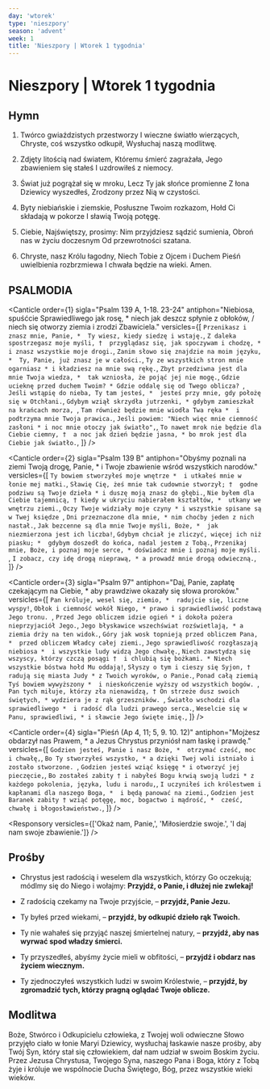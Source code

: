 ```yaml
---
day: 'wtorek'
type: 'nieszpory'
season: 'advent'
week: 1
title: 'Nieszpory | Wtorek 1 tygodnia'
---
```


# Nieszpory | Wtorek 1 tygodnia

<OpeningVersicle />

## Hymn

1. Twórco gwiaździstych przestworzy
   I wieczne światło wierzących,
   Chryste, coś wszystko odkupił,
   Wysłuchaj naszą modlitwę.

2. Zdjęty litością nad światem,
   Któremu śmierć zagrażała,
   Jego zbawieniem się stałeś
   I uzdrowiłeś z niemocy.
3. Świat już pogrążał się w mroku,
   Lecz Ty jak słońce promienne
   Z łona Dziewicy wyszedłeś,
   Zrodzony przez Nią w czystości.

4. Byty niebiańskie i ziemskie,
   Posłuszne Twoim rozkazom,
   Hołd Ci składają w pokorze
   I sławią Twoją potęgę.

5. Ciebie, Najświętszy, prosimy:
   Nim przyjdziesz sądzić sumienia,
   Obroń nas w życiu doczesnym
   Od przewrotności szatana.

6. Chryste, nasz Królu łagodny,
   Niech Tobie z Ojcem i Duchem
   Pieśń uwielbienia rozbrzmiewa
   I chwała będzie na wieki. Amen.

## PSALMODIA

<Canticle
  order={1}
  sigla="Psalm 139 A, 1-18. 23-24"
  antiphon="Niebiosa, spuśćcie Sprawiedliwego jak rosę, * niech jak deszcz spłynie z obłoków, / niech się otworzy ziemia i zrodzi Zbawiciela."
  versicles={[
    `Przenikasz i znasz mnie, Panie, * 
Ty wiesz, kiedy siedzę i wstaję.`,
    `Z daleka spostrzegasz moje myśli, † 
przyglądasz się, jak spoczywam i chodzę, * 
i znasz wszystkie moje drogi.`,
    `Zanim słowo się znajdzie na moim języku, * 
Ty, Panie, już znasz je w całości.`,
    `Ty ze wszystkich stron mnie ogarniasz *
i kładziesz na mnie swą rękę.`,
    `Zbyt przedziwna jest dla mnie Twoja wiedza, * 
tak wzniosła, że pojąć jej nie mogę.`,
    `Gdzie ucieknę przed duchem Twoim? *
Gdzie oddalę się od Twego oblicza? `,
    `Jeśli wstąpię do nieba, Ty tam jesteś, * 
jesteś przy mnie, gdy położę się w Otchłani.`,
    `Gdybym wziął skrzydła jutrzenki, *
gdybym zamieszkał na krańcach morza, `,
    `Tam również będzie mnie wiodła Twa ręka * 
i podtrzyma mnie Twoja prawica.`,
    `Jeśli powiem: "Niech więc mnie ciemność zasłoni *
i noc mnie otoczy jak światło",`,
    `To nawet mrok nie będzie dla Ciebie ciemny, † 
a noc jak dzień będzie jasna, *
bo mrok jest dla Ciebie jak światło.`,
  ]}
/>

<Canticle
  order={2}
  sigla="Psalm 139 B"
  antiphon="Obyśmy poznali na ziemi Twoją drogę, Panie, * i Twoje zbawienie wśród wszystkich narodów."
  versicles={[
    `Ty bowiem stworzyłeś moje wnętrze * 
i utkałeś mnie w łonie mej matki.`,
    `Sławię Cię, żeś mnie tak cudownie stworzył; † 
godne podziwu są Twoje dzieła *
i duszę moją znasz do głębi.`,
    `Nie byłem dla Ciebie tajemnicą, †
kiedy w ukryciu nabierałem kształtów, * 
utkany we wnętrzu ziemi.`,
    `Oczy Twoje widziały moje czyny *
i wszystkie spisane są w Twej księdze `,
    `Dni przeznaczone dla mnie, *
nim choćby jeden z nich nastał.`,
    `Jak bezcenne są dla mnie Twoje myśli, Boże, * 
jak niezmierzona jest ich liczba!`,
    `Gdybym chciał je zliczyć, więcej ich niż piasku; * 
gdybym doszedł do końca, nadal jestem z Tobą.`,
    `Przenikaj mnie, Boże, i poznaj moje serce, *
doświadcz mnie i poznaj moje myśli. `,
    `I zobacz, czy idę drogą nieprawą, *
a prowadź mnie drogą odwieczną.`,
  ]}
/>

<Canticle
  order={3}
  sigla="Psalm 97"
  antiphon="Daj, Panie, zapłatę czekającym na Ciebie, * aby prawdziwe okazały się słowa proroków."
  versicles={[
    `Pan króluje, wesel się, ziemio, * 
radujcie się, liczne wyspy!`,
    `Obłok i ciemność wokół Niego, *
prawo i sprawiedliwość podstawą Jego tronu. `,
    `Przed Jego obliczem idzie ogień *
i dokoła pożera nieprzyjaciół Jego.`,
    `Jego błyskawice wszechświat rozświetlają, *
a ziemia drży na ten widok.`,
    `Góry jak wosk topnieją przed obliczem Pana, * 
przed obliczem Władcy całej ziemi.`,
    `Jego sprawiedliwość rozgłaszają niebiosa * 
i wszystkie ludy widzą Jego chwałę.`,
    `Niech zawstydzą się wszyscy, którzy czczą posągi † 
i chlubią się bożkami. *
Niech wszystkie bóstwa hołd Mu oddają!`,
    `Słyszy o tym i cieszy się Syjon, † 
radują się miasta Judy *
z Twoich wyroków, o Panie.`,
    `Ponad całą ziemią Tyś bowiem wywyższony * 
i nieskończenie wyższy od wszystkich bogów. `,
    `Pan tych miłuje, którzy zła nienawidzą, †
On strzeże dusz swoich świętych, *
wydziera je z rąk grzeszników. `,
    `Światło wschodzi dla sprawiedliwego * 
i radość dla ludzi prawego serca.`,
    `Weselcie się w Panu, sprawiedliwi, *
i sławcie Jego święte imię.`,
  ]}
/>

<Canticle
  order={4}
  sigla="Pieśń (Ap 4, 11; 5, 9. 10. 12)"
  antiphon="Mojżesz obdarzył nas Prawem, * a Jezus Chrystus przyniósł nam łaskę i prawdę."
  versicles={[
    `Godzien jesteś, Panie i nasz Boże, * 
otrzymać cześć, moc i chwałę,`,
    `Bo Ty stworzyłeś wszystko, *
a dzięki Twej woli istniało i zostało stworzone. `,
    `Godzien jesteś wziąć księgę *
i otworzyć jej pieczęcie,`,
    `Bo zostałeś zabity †
i nabyłeś Bogu krwią swoją ludzi *
z każdego pokolenia, języka, ludu i narodu,`,
    `I uczyniłeś ich królestwem i kapłanami dla naszego Boga, * 
i będą panować na ziemi.`,
    `Godzien jest Baranek zabity †
wziąć potęgę, moc, bogactwo i mądrość, * 
cześć, chwałę i błogosławieństwo.`,
  ]}
/>

<Passage sigla="1 Tes 5, 23-24" passage="Sam Bóg pokoju niech całkowicie was uświęca, aby wasz duch nienaruszony, dusza i ciało zachowały się bez zarzutu na przyjście naszego Pana Jezusa Chrystusa. Wierny jest Ten, który was wzywa; On też tego dokona." />

<Responsory versicles={['Okaż nam, Panie,', 'Miłosierdzie swoje.', 'I daj nam swoje zbawienie.']} />

<Magnificat antiphon="Wzywajcie Pana, * póki pozwala się znaleźć; / wzywajcie Go, dopóki jest blisko. / alleluja" />

## Prośby

- Chrystus jest radością i weselem dla wszystkich, którzy Go oczekują; módlmy się do Niego i wołajmy: **Przyjdź, o Panie, i dłużej nie zwlekaj!**

- Z radością czekamy na Twoje przyjście, – **przyjdź, Panie Jezu.**

- Ty byłeś przed wiekami, – **przyjdź, by odkupić dzieło rąk Twoich.**

- Ty nie wahałeś się przyjąć naszej śmiertelnej natury, – **przyjdź, aby nas wyrwać spod władzy śmierci.**

- Ty przyszedłeś, abyśmy życie mieli w obfitości, – **przyjdź i obdarz nas życiem wiecznym.**

- Ty zjednoczyłeś wszystkich ludzi w swoim Królestwie, – **przyjdź, by zgromadzić tych, którzy pragną oglądać Twoje oblicze.**

<CustomIntercessions />

<KyrieEleison />

<LordsPrayer />

## Modlitwa

Boże, Stwórco i Odkupicielu człowieka, z Twojej woli odwieczne Słowo przyjęło ciało w łonie Maryi Dziewicy, wysłuchaj łaskawie nasze prośby, aby Twój Syn, który stał się człowiekiem, dał nam udział w swoim Boskim życiu. Przez Jezusa Chrystusa, Twojego Syna, naszego Pana i Boga, który z Tobą żyje i króluje we wspólnocie Ducha Świętego, Bóg, przez wszystkie wieki wieków. 

<Amen />

<BlessingAndConcludingVersicle  />

<SalveRegina />
